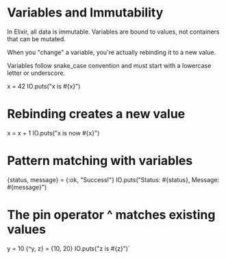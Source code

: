 
# Variables and Immutability

In Elixir, all data is immutable. Variables are bound to values, not containers that can be mutated.

When you "change" a variable, you're actually rebinding it to a new value.

Variables follow snake_case convention and must start with a lowercase letter or underscore.

x = 42
IO.puts("x is #{x}")

# Rebinding creates a new value

x = x + 1
IO.puts("x is now #{x}")

# Pattern matching with variables

{status, message} = {:ok, "Success!"}
IO.puts("Status: #{status}, Message: #{message}")

# The pin operator ^ matches existing values

y = 10
{^y, z} = {10, 20}
IO.puts("z is #{z}")`
